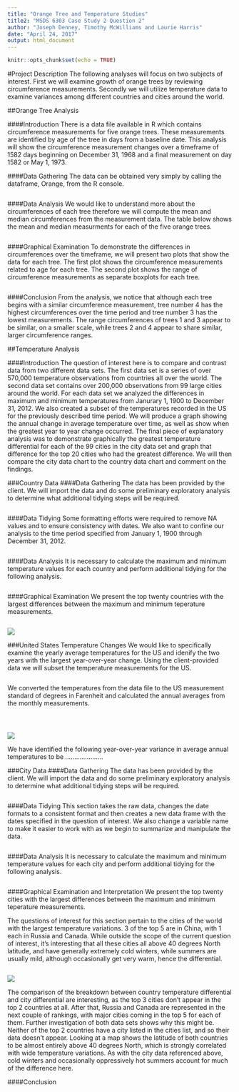 ---
title: "Orange Tree and Temperature Studies"
title2: "MSDS 6303 Case Study 2 Question 2"
author: "Joseph Denney, Timothy McWilliams and Laurie Harris"
date: "April 24, 2017"
output: html_document
---

```{r setup, include=FALSE}
knitr::opts_chunk$set(echo = TRUE)
```

#Project Description
The following analyses will focus on two subjects of interest.  First we will examine growth of orange trees by reviewing circumference measurements.  Secondly we will utilize temperature data to examine variances among different countries and cities around the world.

##Orange Tree Analysis

####Introduction
There is a data file available in R which contains circumference measurements for five orange trees.  These measurements are identified by age of the tree in days from a baseline date.  This analysis will show the circumference measurement changes over a timeframe of 1582 days beginning on December 31, 1968 and a final measurement on day 1582 or May 1, 1973.

####Data Gathering
The data can be obtained very simply by calling the dataframe, Orange, from the R console.
```{r,code=readLines('Orange_Data.R'),eval = TRUE}
```

####Data Analysis
We would like to understand more about the circumferences of each tree therefore we will compute the mean and median circumferences from the measurement data. The table below shows the mean and median measurments for each of the five orange trees.
```{r,code=readLines('Orange_Calc.R'),eval = TRUE}
```

####Graphical Examination
To demonstrate the differences in circumferences over the timeframe, we will present two plots that show the data for each tree.  The first plot shows the circumference measurements related to age for each tree.  The second plot shows the range of circumference measurements as separate boxplots for each tree.  
```{r,code=readLines('Orange_Plots.R'),eval = TRUE}
```

####Conclusion
From the analysis, we notice that although each tree begins with a similar circumference measurement, tree number 4 has the highest circumferences over the time period and tree number 3 has the lowest measurements.  The range circumferences of trees 1 and 3 appear to be similar, on a smaller scale, while trees 2 and 4 appear to share similar, larger circumference ranges.


##Temperature Analysis

####Introduction
The question of interest here is to compare and contrast data from two different data sets. The first data set is a series of over 570,000 temperature observations from countries all over the world. The second data set contains over 200,000 observations from 99 large cities around the world. For each data set we analyzed the differences in maximum and minimum temperatures from Janurary 1, 1900 to December 31, 2012. We also created a subset of the temperatures recorded in the US for the previously described time period. We will produce a graph showing the annual change in average temperature over time, as well as show when the greatest year to year change occurred. The final piece of explanatory analysis was to demonstrate graphically the greatest temperature differential for each of the 99 cities in the city data set and graph that difference for the top 20 cities who had the greatest difference. We will then compare the city data chart to the country data chart and comment on the findings. 

###Country Data
####Data Gathering
The data has been provided by the client. We will import the data and do some preliminary exploratory analysis to determine what additional tidying steps will be required.

```{r,code=readLines('TempData.R'),eval = FALSE}
```

####Data Tidying
Some formatting efforts were required to remove NA values and to ensure consistency with dates.  We also want to confine our analysis to the time period specified from January 1, 1900 through December 31, 2012.

```{r,code=readLines('DataCleanUp.R'),eval = FALSE}
```

####Data Analysis
It is necessary to calculate the maximum and minimum temperature values for each country and perform additional tidying for the following analysis.

```{r,code=readLines('MaxandMin.R'),eval = FALSE}
```

####Graphical Examination
We present the top twenty countries with the largest differences between the maximum and minimum teperature measurements.

```{r,code=readLines('Top20Countries_Plot.R'),eval = FALSE}
```
![](countryplot.png)

###United States Temperature Changes
We would like to specifically examine the yearly average temperatures for the US and idenify the two years with the largest year-over-year change.  Using the client-provided data we will subset the temperature measurements for the US.

```{r,code=readLines('USTemp.R'),eval = FALSE}
```

We converted the temperatures from the data file to the US measurement standard of degrees in Farenheit and calculated the annual averages from the monthly measurements.

```{r,code=readLines('DegreeF.R'),eval = FALSE}
```

```{r,code=readLines('AnnualLandTemp.R'),eval = FALSE}
```

```{r,code=readLines('ALT_Plot.R'),eval = FALSE}
```
![](altplot.png)


We have identified the following year-over-year variance in average annual temperatures to be .....................

###City Data
####Data Gathering
The data has been provided by the client. We will import the data and do some preliminary exploratory analysis to determine what additional tidying steps will be required.

```{r,code=readLines('CityTemperature.R'),eval = FALSE}
```

####Data Tidying
This section takes the raw data, changes the date formats to a consistent format and then creates a new data frame with the dates specified in the question of interest. We also change a variable name to make it easier to work with as we begin to summarize and manipulate the data.

```{r,code=readLines('CityDataCleanUp.R'),eval = FALSE}
```

####Data Analysis
It is necessary to calculate the maximum and minimum temperature values for each city and perform additional tidying for the following analysis.

```{r,code=readLines('CityMaxandMin.R'),eval = FALSE}
```

####Graphical Examination and Interpretation
We present the top twenty cities with the largest differences between the maximum and minimum teperature measurements.

The questions of interest for this section pertain to the cities of the world with the largest temperature variations. 3 of the top 5 are in China, with 1 each in Russia and Canada. While outside the scope of the current question of interest, it’s interesting that all these cities all above 40 degrees North latitude, and have generally extremely cold winters, while summers are usually mild, although occasionally get very warm, hence the differential.

```{r,code=readLines('Top20Cities_Plot.R'),eval = FALSE}
```
![](cityplot.png)

The comparison of the breakdown between country temperature differential and  city differential are interesting, as the top 3 cities don’t appear in the top 2 countries at all. After that, Russia and Canada are represented in the next couple of rankings, with major cities coming in the top 5 for each of them. Further investigation of both data sets shows why this might be. Neither of the top 2 countries have a city listed in the cities list, and so their data doesn’t appear. Looking at a map shows the latitude of both countries to be almost entirely above 40 degrees North, which is strongly correlated with wide temperature variations. As with the city data referenced above, cold winters and occasionally oppressively hot summers account for much of the difference here. 

####Conclusion
